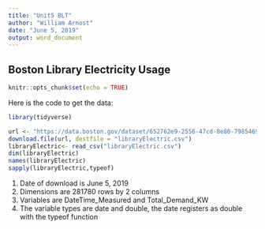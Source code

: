 ```yaml
---
title: "Unit5 BLT"
author: "William Arnost"
date: "June 5, 2019"
output: word_document
---
```


## Boston Library Electricity Usage  
```r
knitr::opts_chunk$set(echo = TRUE)
```

Here is the code to get the data:  
```r
library(tidyverse)

url <- "https://data.boston.gov/dataset/652762e9-2556-47cd-8e80-798546992a57/resource/87c759ee-63b9-4aec-a00b-bba1672a20ef/download/tmp1i7dwh_5.csv"
download.file(url, destfile = "libraryElectric.csv")
libraryElectric<- read_csv("libraryElectric.csv")
dim(libraryElectric)
names(libraryElectric)
sapply(libraryElectric,typeof)
```

1. Date of download is June 5, 2019  
2. Dimensions are 281780 rows by 2 columns  
3. Variables are DateTime_Measured and Total_Demand_KW  
4. The variable types are date and double, the date registers as double with the typeof function  